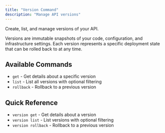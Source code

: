 ```yaml
---
title: "Version Command"
description: "Manage API versions"
---
```

Create, list, and manage versions of your API.

Versions are immutable snapshots of your code, configuration, and infrastructure settings. 
Each version represents a specific deployment state that can be rolled back to at any time.

## Available Commands

- `get` - Get details about a specific version
- `list` - List all versions with optional filtering
- `rollback` - Rollback to a previous version

## Quick Reference
- `version get` - Get details about a version
- `version list` - List versions with optional filtering
- `version rollback` - Rollback to a previous version